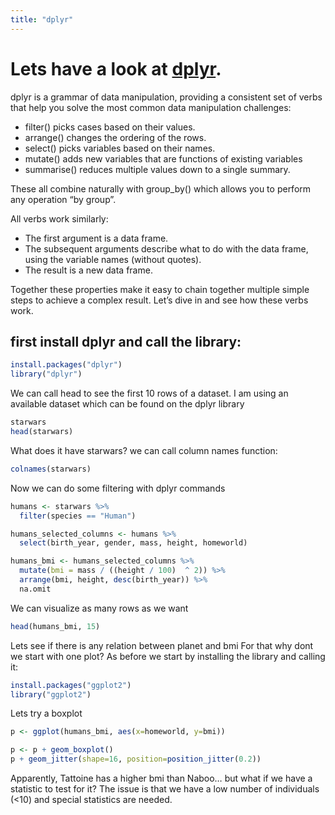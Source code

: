 ```yaml
---
title: "dplyr"
---
```


# Lets have a look at [dplyr](https://dplyr.tidyverse.org/).

dplyr is a grammar of data manipulation, providing a consistent set of verbs that help you solve the most common data manipulation challenges:

- filter() picks cases based on their values.
- arrange() changes the ordering of the rows.
- select() picks variables based on their names.
- mutate() adds new variables that are functions of existing variables
- summarise() reduces multiple values down to a single summary.

These all combine naturally with group_by() which allows you to perform any operation “by group”. 

All verbs work similarly:

- The first argument is a data frame.
- The subsequent arguments describe what to do with the data frame, using the variable names (without quotes).
- The result is a new data frame.

Together these properties make it easy to chain together multiple simple steps to achieve a complex result. Let’s dive in and see how these verbs work.

## first install dplyr and call the library:

```r
install.packages("dplyr")
library("dplyr")
```
We can call head to see the first 10 rows of a dataset. I am using an available dataset which can be found on the dplyr library
```r
starwars
head(starwars)
```

What does it have starwars? we can call column names function:
```r
colnames(starwars)
```
Now we can do some filtering with dplyr commands
```r
humans <- starwars %>%
  filter(species == "Human")

humans_selected_columns <- humans %>% 
  select(birth_year, gender, mass, height, homeworld)

humans_bmi <- humans_selected_columns %>%
  mutate(bmi = mass / ((height / 100)  ^ 2)) %>%
  arrange(bmi, height, desc(birth_year)) %>%
  na.omit
```

We can visualize as many rows as we want
```r
head(humans_bmi, 15)
```

Lets see if there is any relation between planet and bmi
For that why dont we start with one plot? As before we start by installing the library and calling it:

```r
install.packages("ggplot2")
library("ggplot2")
```

Lets try a boxplot
```r
p <- ggplot(humans_bmi, aes(x=homeworld, y=bmi))

p <- p + geom_boxplot() 
p + geom_jitter(shape=16, position=position_jitter(0.2))
```

Apparently,  Tattoine has a higher bmi than Naboo... but what if we have a statistic to test for it? The issue is that we have a low number of individuals (<10) and special statistics are needed.